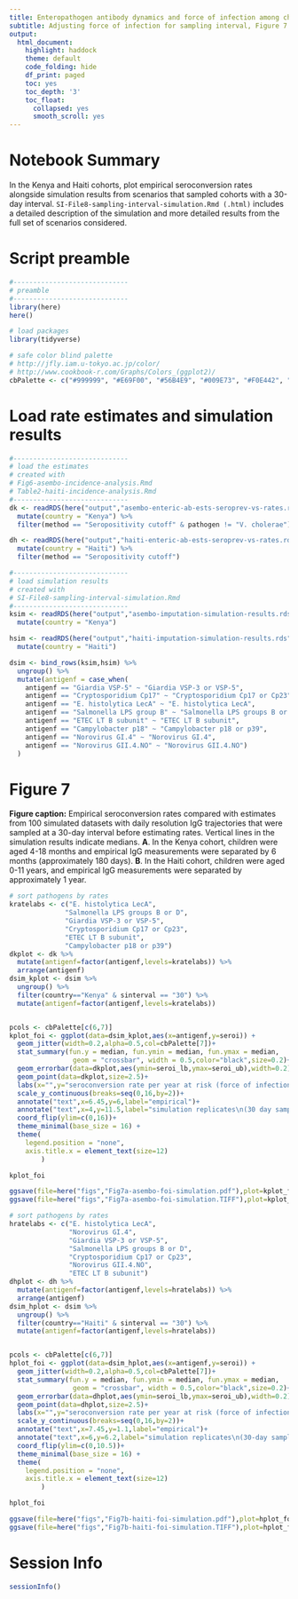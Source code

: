 ```yaml
---
title: Enteropathogen antibody dynamics and force of infection among children in low-resource settings
subtitle: Adjusting force of infection for sampling interval, Figure 7
output:
  html_document:
    highlight: haddock
    theme: default
    code_folding: hide
    df_print: paged
    toc: yes
    toc_depth: '3'
    toc_float:
      collapsed: yes
      smooth_scroll: yes
---
```


# Notebook Summary

In the Kenya and Haiti cohorts, plot empirical seroconversion rates alongside simulation results from scenarios that sampled cohorts with a 30-day interval. `SI-File8-sampling-interval-simulation.Rmd (.html)` includes a detailed description of the simulation and more detailed results from the full set of scenarios considered. 

# Script preamble
```r
#-----------------------------
# preamble
#-----------------------------
library(here)
here()

# load packages
library(tidyverse)

# safe color blind palette
# http://jfly.iam.u-tokyo.ac.jp/color/
# http://www.cookbook-r.com/Graphs/Colors_(ggplot2)/
cbPalette <- c("#999999", "#E69F00", "#56B4E9", "#009E73", "#F0E442", "#0072B2", "#D55E00", "#CC79A7")

```

# Load rate estimates and simulation results

```r
#-----------------------------
# load the estimates
# created with 
# Fig6-asembo-incidence-analysis.Rmd
# Table2-haiti-incidence-analysis.Rmd
#-----------------------------
dk <- readRDS(here("output","asembo-enteric-ab-ests-seroprev-vs-rates.rds")) %>%
  mutate(country = "Kenya") %>%
  filter(method == "Seropositivity cutoff" & pathogen != "V. cholerae")

dh <- readRDS(here("output","haiti-enteric-ab-ests-seroprev-vs-rates.rds")) %>%
  mutate(country = "Haiti") %>%
  filter(method == "Seropositivity cutoff")

#-----------------------------
# load simulation results
# created with 
# SI-File8-sampling-interval-simulation.Rmd
#-----------------------------
ksim <- readRDS(here("output","asembo-imputation-simulation-results.rds")) %>%
  mutate(country = "Kenya")

hsim <- readRDS(here("output","haiti-imputation-simulation-results.rds")) %>%
  mutate(country = "Haiti")

dsim <- bind_rows(ksim,hsim) %>%
  ungroup() %>%
  mutate(antigenf = case_when(
    antigenf == "Giardia VSP-5" ~ "Giardia VSP-3 or VSP-5",
    antigenf == "Cryptosporidium Cp17" ~ "Cryptosporidium Cp17 or Cp23",
    antigenf == "E. histolytica LecA" ~ "E. histolytica LecA",
    antigenf == "Salmonella LPS group B" ~ "Salmonella LPS groups B or D",
    antigenf == "ETEC LT B subunit" ~ "ETEC LT B subunit",
    antigenf == "Campylobacter p18" ~ "Campylobacter p18 or p39",
    antigenf == "Norovirus GI.4" ~ "Norovirus GI.4",
    antigenf == "Norovirus GII.4.NO" ~ "Norovirus GII.4.NO")
  )

```

# Figure 7

**Figure caption:** Empirical seroconversion rates compared with estimates from 100 simulated datasets with daily resolution IgG trajectories that were sampled at a 30-day interval before estimating rates. Vertical lines in the simulation results indicate medians. **A**. In the Kenya cohort, children were aged 4-18 months and empirical IgG measurements were separated by 6 months (approximately 180 days). **B**. In the Haiti cohort, children were aged 0-11 years, and empirical IgG measurements were separated by approximately 1 year. 

```r

# sort pathogens by rates
kratelabs <- c("E. histolytica LecA",
              "Salmonella LPS groups B or D",
              "Giardia VSP-3 or VSP-5",
              "Cryptosporidium Cp17 or Cp23",
              "ETEC LT B subunit",
              "Campylobacter p18 or p39")
dkplot <- dk %>%
  mutate(antigenf=factor(antigenf,levels=kratelabs)) %>%
  arrange(antigenf)
dsim_kplot <- dsim %>%
  ungroup() %>%
  filter(country=="Kenya" & sinterval == "30") %>%
  mutate(antigenf=factor(antigenf,levels=kratelabs))


pcols <- cbPalette[c(6,7)]
kplot_foi <- ggplot(data=dsim_kplot,aes(x=antigenf,y=seroi)) +
  geom_jitter(width=0.2,alpha=0.5,col=cbPalette[7])+
  stat_summary(fun.y = median, fun.ymin = median, fun.ymax = median,
                geom = "crossbar", width = 0.5,color="black",size=0.2)+
  geom_errorbar(data=dkplot,aes(ymin=seroi_lb,ymax=seroi_ub),width=0.2) +
  geom_point(data=dkplot,size=2.5)+
  labs(x="",y="seroconversion rate per year at risk (force of infection)",tag="A",title="Kenya") +
  scale_y_continuous(breaks=seq(0,16,by=2))+
  annotate("text",x=6.45,y=6,label="empirical")+
  annotate("text",x=4,y=11.5,label="simulation replicates\n(30 day sampling interval)",color=cbPalette[7])+
  coord_flip(ylim=c(0,16))+
  theme_minimal(base_size = 16) +
  theme(
    legend.position = "none",
    axis.title.x = element_text(size=12)
        )

kplot_foi

ggsave(file=here("figs","Fig7a-asembo-foi-simulation.pdf"),plot=kplot_foi,device=cairo_pdf,height=4,width=8)
ggsave(file=here("figs","Fig7a-asembo-foi-simulation.TIFF"),plot=kplot_foi,device="tiff",height=4,width=8)

```

```r

# sort pathogens by rates
hratelabs <- c("E. histolytica LecA",
               "Norovirus GI.4",
               "Giardia VSP-3 or VSP-5",
               "Salmonella LPS groups B or D",
               "Cryptosporidium Cp17 or Cp23",
               "Norovirus GII.4.NO",
               "ETEC LT B subunit")
dhplot <- dh %>%
  mutate(antigenf=factor(antigenf,levels=hratelabs)) %>%
  arrange(antigenf)
dsim_hplot <- dsim %>%
  ungroup() %>%
  filter(country=="Haiti" & sinterval == "30") %>%
  mutate(antigenf=factor(antigenf,levels=hratelabs))


pcols <- cbPalette[c(6,7)]
hplot_foi <- ggplot(data=dsim_hplot,aes(x=antigenf,y=seroi)) +
  geom_jitter(width=0.2,alpha=0.5,col=cbPalette[7])+
  stat_summary(fun.y = median, fun.ymin = median, fun.ymax = median,
                geom = "crossbar", width = 0.5,color="black",size=0.2)+
  geom_errorbar(data=dhplot,aes(ymin=seroi_lb,ymax=seroi_ub),width=0.2) +
  geom_point(data=dhplot,size=2.5)+
  labs(x="",y="seroconversion rate per year at risk (force of infection)",tag="B",title="Haiti") +
  scale_y_continuous(breaks=seq(0,16,by=2))+
  annotate("text",x=7.45,y=1.1,label="empirical")+
  annotate("text",x=6,y=6.2,label="simulation replicates\n(30-day sampling interval)",color=cbPalette[7])+
  coord_flip(ylim=c(0,10.5))+
  theme_minimal(base_size = 16) +
  theme(
    legend.position = "none",
    axis.title.x = element_text(size=12)
        )

hplot_foi

ggsave(file=here("figs","Fig7b-haiti-foi-simulation.pdf"),plot=hplot_foi,device=cairo_pdf,height=4,width=8)
ggsave(file=here("figs","Fig7b-haiti-foi-simulation.TIFF"),plot=hplot_foi,device="tiff",height=4,width=8)

```

# Session Info
```r
sessionInfo()
```




